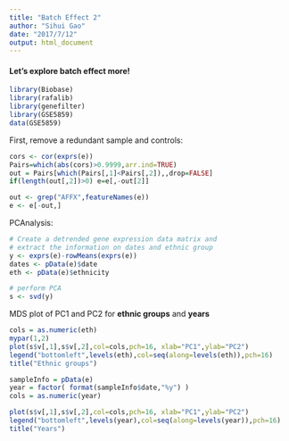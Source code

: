 ```yaml
---
title: "Batch Effect 2"
author: "Sihui Gao"
date: "2017/7/12"
output: html_document
---
```


#### Let's explore batch effect more!

```r
library(Biobase)
library(rafalib)
library(genefilter)
library(GSE5859)
data(GSE5859)
```

First, remove a redundant sample and controls:
```r
cors <- cor(exprs(e))
Pairs=which(abs(cors)>0.9999,arr.ind=TRUE)
out = Pairs[which(Pairs[,1]<Pairs[,2]),,drop=FALSE]
if(length(out[,2])>0) e=e[,-out[2]]

out <- grep("AFFX",featureNames(e))
e <- e[-out,]
```

PCAnalysis:
```r
# Create a detrended gene expression data matrix and 
# extract the information on dates and ethnic group 
y <- exprs(e)-rowMeans(exprs(e))
dates <- pData(e)$date
eth <- pData(e)$ethnicity

# perform PCA
s <- svd(y)
```

MDS plot of PC1 and PC2 for **ethnic groups** and **years**
```r
cols = as.numeric(eth)
mypar(1,2)
plot(s$v[,1],s$v[,2],col=cols,pch=16, xlab="PC1",ylab="PC2")
legend("bottomleft",levels(eth),col=seq(along=levels(eth)),pch=16)
title("Ethnic groups")

sampleInfo = pData(e)
year = factor( format(sampleInfo$date,"%y") )
cols = as.numeric(year)

plot(s$v[,1],s$v[,2],col=cols,pch=16, xlab="PC1",ylab="PC2")
legend("bottomleft",levels(year),col=seq(along=levels(year)),pch=16)
title("Years")
```